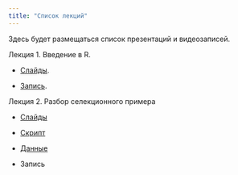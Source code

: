 ```yaml
---
title: "Список лекций"
---
```


Здесь будет размещаться список презентаций и видеозаписей.

Лекция 1. Введение в R.

-   [Слайды](lecture1.qmd).

-   [Запись](https://drive.google.com/drive/folders/1yJvMjnJbLjYiStoRcBMN5DPSs9ooJzOc?usp=drive_link).

Лекция 2. Разбор селекционного примера

-   [Слайды](https://github.com/ubogoeva/stats_for_plants/raw/master/%D0%94%D0%BB%D1%8F%20%D0%B2%D1%81%D1%82%D1%80%D0%B5%D1%87%D0%B8%207%20%D1%84%D0%B5%D0%B2%D1%80%D0%B0%D0%BB%D1%8F_upd.pptx)

-   [Скрипт](lm_factor_analysis.R)

-   [Данные](https://github.com/ubogoeva/stats_for_plants/raw/master/Wheat_density_terms.xlsx)

-   Запись
